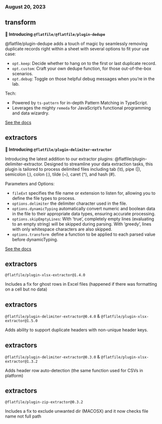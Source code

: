 ### August 20, 2023

## transform

**🚀 Introducing `@flatfile/@flatfile/plugin-dedupe`**

@flatfile/plugin-dedupe adds a touch of magic by seamlessly removing duplicate records right within a sheet with several options to fit your use case:

- `opt.keep`: Decide whether to hang on to the first or last duplicate record.
- `opt.custom`: Craft your own dedupe function, for those out-of-the-box scenarios.
- `opt.debug`: Toggle on those helpful debug messages when you’re in the lab.

Tech:

- Powered by `ts-pattern` for in-depth Pattern Matching in TypeScript.
- Leverages the mighty `remeda` for JavaScript’s functional programming and data wizardry.

[See the docs](../../../plugins-docs/transform/dedupe)

## extractors

**🚀 Introducing `@flatfile/plugin-delimiter-extractor`**

Introducing the latest addition to our extractor plugins: @flatfile/plugin-delimiter-extractor. Designed to streamline your data extraction tasks, this plugin is tailored to process delimited files including tab (\t), pipe (|), semicolon (;), colon (:), tilde (~), caret (^), and hash (#).

Parameters and Options:

- `fileExt` specifies the file name or extension to listen for, allowing you to define the file types to process.
- `options.delimiter` the delimiter character used in the file.
- `options.dynamicTyping` automatically convert numeric and boolean data in the file to their appropriate data types, ensuring accurate processing.
- `options.skipEmptyLines`: With ‘true’, completely empty lines (evaluating to an empty string) will be skipped during parsing. With ‘greedy’, lines with only whitespace characters are also skipped.
- `options.transform `define a function to be applied to each parsed value before dynamicTyping.

[See the docs](../../../plugins-docs/extractors/delimiter-extractor)

## extractors

`@flatfile/plugin-xlsx-extractor@1.4.0`

Includes a fix for ghost rows in Excel files (happened if there was formatting on a cell but no data)

## extractors

`@flatfile/plugin-delimiter-extractor@0.4.0` & `@flatfile/plugin-xlsx-extractor@1.5.0`

Adds ability to support duplicate headers with non-unique header keys.

## extractors

`@flatfile/plugin-delimiter-extractor@0.3.0` & `@flatfile/plugin-xlsx-extractor@1.3.2`

Adds header row auto-detection (the same function used for CSVs in platform)

## extractors

`@flatfile/plugin-zip-extractor@0.3.2`

Includes a fix to exclude unwanted dir (MACOSX) and it now checks file name not full path
